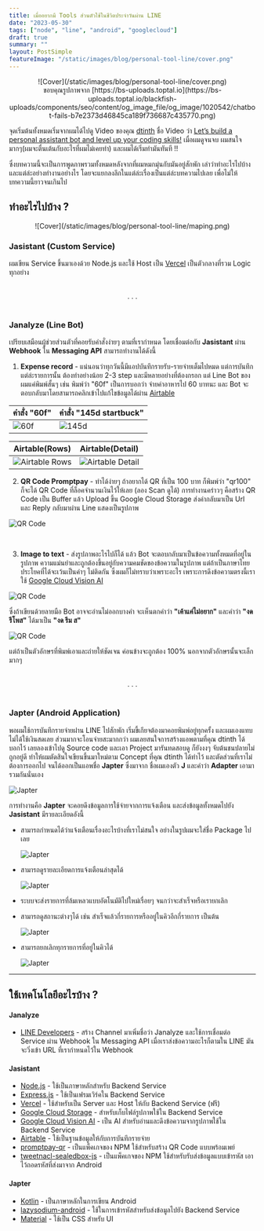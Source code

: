 ```yaml
---
title: เมื่ออยากมี Tools ส่วนตัวใช้ในชีวิตประจำวันผ่าน LINE
date: "2023-05-30"
tags: ["node", "line", "android", "googlecloud"]
draft: true
summary: ""
layout: PostSimple
featureImage: "/static/images/blog/personal-tool-line/cover.png"
---
```


<center>![Cover](/static/images/blog/personal-tool-line/cover.png)</center>
<center className="text-xs">
  ขอบคุณรูปภาพจาก
  [https://bs-uploads.toptal.io](https://bs-uploads.toptal.io/blackfish-uploads/components/seo/content/og_image_file/og_image/1020542/chatbot-fails-b7e2373d46845ca189f736687c435770.png)
</center>

จุดเริ่มต้นทั้งหมดเริ่มจากผมได้ไปดู Video ของคุณ [dtinth](https://dt.in.th/) ชื่อ Video ว่า [Let’s build a personal assistant bot and level up your coding skills!](https://youtu.be/IdFX7nwD744)
เมื่อผมดูจนจบ ผมสนใจมากๆ(ผมจะตื่นเต้นกับอะไรที่ผมไม่เคยทำ) และผมได้เริ่มทำมันทันที !!

ซึ่งบทความนี้จะเป็นการพูดภาพรวมทั้งหมดหลังจากที่ผมหมกมุ่นกับมันอยู่สักพัก เล่าว่าทำอะไรไปบ้าง และแต่ล่ะอย่างทำงานอย่างไร โดยจะแยกลงลึกในแต่ล่ะเรื่องเป็นแต่ล่ะบทความไปเลย
เพื่อไม่ให้บทความนี้ยาวจนเกินไป

## ทำอะไรไปบ้าง ?

<center>![Cover](/static/images/blog/personal-tool-line/maping.png)</center>

### Jasistant (Custom Service)

ผมเขียน Service ขึ้นมาเองด้วย Node.js และใช้ Host เป็น [Vercel](https://vercel.com/) เป็นตัวกลางที่รวม Logic ทุกอย่าง

<br />

<center>. . .</center>

<br />

### Janalyze (Line Bot)
เปรียบเสมือนผู้ช่วยส่วนตัวที่คอยรับคำสั่งง่ายๆ ตามที่เรากำหนด โดยเชื่อมต่อกับ **Jasistant** ผ่าน **Webhook** ใน **Messaging API** สามารถทำงานได้ดังนี้

1. **Expense record** - แน่นอนว่าทุกวันนี้มีแอปบันทึกรายรับ-รายจ่ายเต็มไปหมด แต่การบันทึกแต่ล่ะรายการนั้น
  ต้องทำอย่างน้อย 2-3 step และมีหลายอย่างที่ต้องกรอก แต่ Line Bot ของผมแค่พิมพ์สั้นๆ เช่น พิมพ์ว่า "60f" เป็นการบอกว่า จ่ายค่าอาหารไป 60 บาทนะ
  และ Bot จะตอบกลับมาโดยสามารถคลิกเข้าไปแก้ไขข้อมูลได้ผ่าน [Airtable](https://www.airtable.com/)

| คำสั่ง "60f"                                         | คำสั่ง "145d startbuck"                               |
| ---------------------------------------------------- | ----------------------------------------------------- |
| ![60f](/static/images/blog/personal-tool-line/60f.jpg) | ![145d](/static/images/blog/personal-tool-line/145d.jpg) |

| Airtable(Rows)                                            | Airtable(Detail)                                            |
| --------------------------------------------------------- | ----------------------------------------------------------- |
| ![Airtable Rows](/static/images/blog/personal-tool-line/airtable.jpg) | ![Airtable Detail](/static/images/blog/personal-tool-line/air-detail.jpg) |

2. **QR Code Promptpay** - ทำได้ง่ายๆ ถ้าอยากได้ QR ที่เป็น 100 บาท ก็พิมพ์ว่า "qr100" ก็จะได้ QR Code ที่ล็อคจำนวนเงินไว้ให้เลย (ลอง Scan ดูได้)
  การทำงานคร่าวๆ คือสร้าง QR Code เป็น Buffer แล้ว Upload ขึ้น Google Cloud Storage ส่งค่ากลับมาเป็น Url และ Reply กลับมาผ่าน Line แสดงเป็นรูปภาพ

![QR Code](/static/images/blog/personal-tool-line/qrcode.png)

<br />

3. **Image to text** - ส่งรูปภาพอะไรไปก็ได้ แล้ว Bot จะตอบกลับมาเป็นข้อความทั้งหมดที่อยู่ในรูปภาพ ความแม่นยำและถูกต้องขึ้นอยู่กับความคมชัดของข้อความในรูปภาพ แต่ถ้าเป็นภาษาไทยประโยคที่ได้จะเว้นเป็นคำๆ 
ไม่ติดกัน ซึ่งผมก็ไม่ทราบว่าเพราะอะไร เพราะการดึงข้อความตรงนี้เราใช้ [Google Cloud Vision AI](https://cloud.google.com/vision)

![QR Code](/static/images/blog/personal-tool-line/imgtotxt1.png)

ซึ่งถ้าเขียนด้วยลายมือ Bot อาจจะอ่านไม่ออกบางคำ จะเห็นตกคำว่า **"เค้าแค่ไม่อยาก"** และคำว่า **"งดรีโพส"** ได้มาเป็น **"งด รีม ส"**

![QR Code](/static/images/blog/personal-tool-line/imgtotxt2.png)

แต่ถ้าเป็นตัวอักษรที่พิมพ์เอาและถ่ายให้ชัดเจน ค่อนข้างจะถูกต้อง 100% นอกจากตัวอักษรนั้นจะเล็กมากๆ 

<br />

<center>. . .</center>

<br />

### Japter (Android Application)

พอผมใช้การบันทึกรายจ่ายผ่่าน LINE ไปสักพัก เริ่มขี้เกียจต้องมาคอยพิมพ์อยู่ทุกครั้ง และผมเองแทบไม่ได้ใช้เงินสดเลย
ส่วนมากจะโอนจ่ายสะมากกว่า ผมเลยสนใจการสร้างแอพตามที่คุณ dtinth ได้บอกไว้ เลยลองเข้าไปดู​ Source code
และเอา Project มารันทดสอบดู ก็ยังงงๆ จับต้นชนปลายไม่ถูกอยู่ดี ทำให้ผมตัดสินใจเขียนขึ้นมาใหม่ตาม Concept 
ที่คุณ dtinth ได้ทำไว้ และตัดส่วนที่เราไม่ต้องการออกไป จนได้ออกเป็นแอพชื่อ **Japter** ซึ่งมาจาก 
ชื่อผมเองตัว **J** และคำว่า **Adapter** เอามารวมกันนั่นเอง

![Japter](/static/images/blog/personal-tool-line/japter.jpg)

การทำงานคือ **Japter** จะคอยดึงข้อมูลการใช้จ่ายจากการแจ้งเตือน และส่งข้อมูลทั้งหมดไปยัง **Jasistant** มีรายละเอียดอังนี้
- สามารถกำหนดได้ว่าแจ้งเตือนเรื่องอะไรบ้างที่เราไม่สนใจ อย่างในรูปผมจะใส่ชื่อ Package ไปเลย

  ![Japter](/static/images/blog/personal-tool-line/japter-block.jpg)

- สามารถดูรายละเอียดการแจ้งเตือนล่าสุดได้

  ![Japter](/static/images/blog/personal-tool-line/japter-history.jpg)

- ระบบจะส่งรายการที่ล้มเหลวแบบอัตโนมัติไปใหม่เรื่อยๆ จนกว่าจะสำเร็จหรือเรายกเลิก
- สามารถดูสถานะต่างๆได้ เช่น สำเร็จแล้วกี่รายการหรืออยู่ในคิวอีกกี่รายการ เป็นต้น

  ![Japter](/static/images/blog/personal-tool-line/japter-status.jpg)

- สามารถยกเลิกทุกรายการที่อยู่ในคิวได้

  ![Japter](/static/images/blog/personal-tool-line/japter-cancel.jpg)

---

## ใช้เทคโนโลยีอะไรบ้าง ?

#### Janalyze
  - [LINE Developers](https://developers.line.biz/en/docs/messaging-api/building-bot/#line-manager-settings) - สร้าง Channel มาเพิ่มชื่อว่า Janalyze และใช้การเชื่อมต่อ Service ผ่าน Webhook ใน Messaging API
  เมื่อเราส่งข้อความอะไรก็ตามใน LINE มันจะวิ่งเข้า URL ที่เรากำหนดไว้ใน Webhook

#### Jasistant
  - [Node.js](https://nodejs.org/en) - ใช้เป็นภาษาหลักสำหรับ Backend Service
  - [Express.js](https://expressjs.com/) - ใช้เป็นเฟรมเวิร์คใน Backend Service
  - [Vercel](https://vercel.com/) - ใช้สำหรับเป็น Server และ Host ให้กับ Backend Service (ฟรี)
  - [Google Cloud Storage](https://cloud.google.com/storage) - สำหรับเก็บไฟล์รูปภาพใช้ใน Backend Service
  - [Google Cloud Vision AI](https://cloud.google.com/vision) - เป็น AI สำหรับอ่านและดึงข้อความจากรูปภาพใช้ใน Backend Service
  - [Airtable](https://www.airtable.com/) - ใช้เป็นฐานข้อมูลให้กับการบันทึกรายจ่าย
  - [promptpay-qr](https://github.com/dtinth/promptpay-qr) - เป็นแพ็คเกจของ NPM ใช้สำหรับสร้าง QR Code แบบพร้อมเพย์
  - [tweetnacl-sealedbox-js](https://www.npmjs.com/package/tweetnacl-sealedbox-js) - เป็นแพ็คเกจของ NPM ใช้สำหรับรับส่งข้อมูลแบบเข้ารหัส เอาไว้ถอดรหัสที่ส่งมาจาก Android

#### Japter
  - [Kotlin](https://kotlinlang.org/) - เป็นภาษาหลักในการเขียน Android
  - [lazysodium-android](https://github.com/terl/lazysodium-android) - ใช้ในการเข้ารหัสสำหรับส่งข้อมูลไปยัง Backend Service
  - [Material](https://developer.android.com/develop/ui/views/theming/look-and-feel) - ใช้เป็น CSS สำหรับ UI